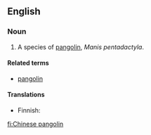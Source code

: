 {{wikipedia|pangolin}}
==English==

===Noun===
{{en-noun|sg=[[Chinese]] [[pangolin]]}}

# A species of [[pangolin]], ''Manis pentadactyla''.

====Related terms====
*[[pangolin]]

====Translations====
{{trans-top}}
*Finnish: {{t-|fi|kiinanmuurahaiskäpy}}
{{trans-bottom}}

[[fi:Chinese pangolin]]